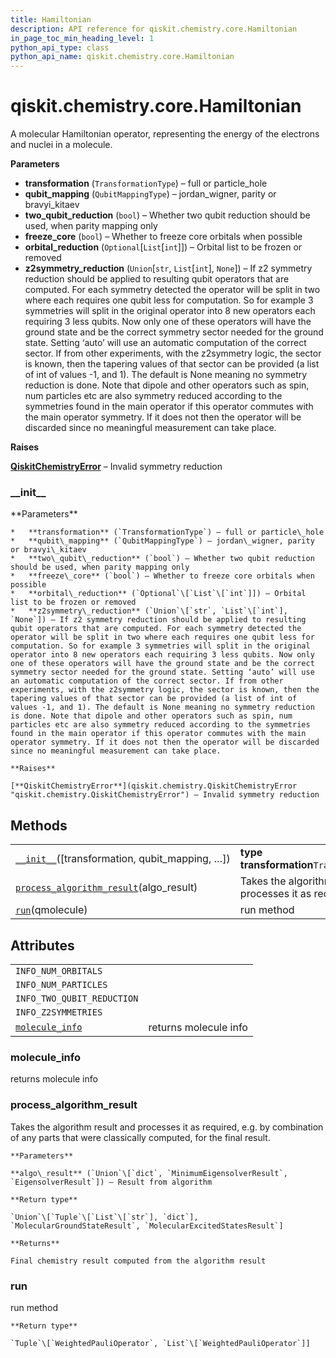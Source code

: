 ```yaml
---
title: Hamiltonian
description: API reference for qiskit.chemistry.core.Hamiltonian
in_page_toc_min_heading_level: 1
python_api_type: class
python_api_name: qiskit.chemistry.core.Hamiltonian
---
```


<span id="qiskit-chemistry-core-hamiltonian" />

# qiskit.chemistry.core.Hamiltonian

<Class id="qiskit.chemistry.core.Hamiltonian" isDedicatedPage={true} github="https://github.com/qiskit-community/qiskit-aqua/tree/stable/0.8/qiskit/chemistry/core/hamiltonian.py" signature="Hamiltonian(transformation=<TransformationType.FULL: 'full'>, qubit_mapping=<QubitMappingType.PARITY: 'parity'>, two_qubit_reduction=True, freeze_core=False, orbital_reduction=None, z2symmetry_reduction=None)" modifiers="class">
  A molecular Hamiltonian operator, representing the energy of the electrons and nuclei in a molecule.

  **Parameters**

  *   **transformation** (`TransformationType`) – full or particle\_hole
  *   **qubit\_mapping** (`QubitMappingType`) – jordan\_wigner, parity or bravyi\_kitaev
  *   **two\_qubit\_reduction** (`bool`) – Whether two qubit reduction should be used, when parity mapping only
  *   **freeze\_core** (`bool`) – Whether to freeze core orbitals when possible
  *   **orbital\_reduction** (`Optional`\[`List`\[`int`]]) – Orbital list to be frozen or removed
  *   **z2symmetry\_reduction** (`Union`\[`str`, `List`\[`int`], `None`]) – If z2 symmetry reduction should be applied to resulting qubit operators that are computed. For each symmetry detected the operator will be split in two where each requires one qubit less for computation. So for example 3 symmetries will split in the original operator into 8 new operators each requiring 3 less qubits. Now only one of these operators will have the ground state and be the correct symmetry sector needed for the ground state. Setting ‘auto’ will use an automatic computation of the correct sector. If from other experiments, with the z2symmetry logic, the sector is known, then the tapering values of that sector can be provided (a list of int of values -1, and 1). The default is None meaning no symmetry reduction is done. Note that dipole and other operators such as spin, num particles etc are also symmetry reduced according to the symmetries found in the main operator if this operator commutes with the main operator symmetry. If it does not then the operator will be discarded since no meaningful measurement can take place.

  **Raises**

  [**QiskitChemistryError**](qiskit.chemistry.QiskitChemistryError "qiskit.chemistry.QiskitChemistryError") – Invalid symmetry reduction

  ### \_\_init\_\_

  <Function id="qiskit.chemistry.core.Hamiltonian.__init__" signature="__init__(transformation=<TransformationType.FULL: 'full'>, qubit_mapping=<QubitMappingType.PARITY: 'parity'>, two_qubit_reduction=True, freeze_core=False, orbital_reduction=None, z2symmetry_reduction=None)">
    **Parameters**

    *   **transformation** (`TransformationType`) – full or particle\_hole
    *   **qubit\_mapping** (`QubitMappingType`) – jordan\_wigner, parity or bravyi\_kitaev
    *   **two\_qubit\_reduction** (`bool`) – Whether two qubit reduction should be used, when parity mapping only
    *   **freeze\_core** (`bool`) – Whether to freeze core orbitals when possible
    *   **orbital\_reduction** (`Optional`\[`List`\[`int`]]) – Orbital list to be frozen or removed
    *   **z2symmetry\_reduction** (`Union`\[`str`, `List`\[`int`], `None`]) – If z2 symmetry reduction should be applied to resulting qubit operators that are computed. For each symmetry detected the operator will be split in two where each requires one qubit less for computation. So for example 3 symmetries will split in the original operator into 8 new operators each requiring 3 less qubits. Now only one of these operators will have the ground state and be the correct symmetry sector needed for the ground state. Setting ‘auto’ will use an automatic computation of the correct sector. If from other experiments, with the z2symmetry logic, the sector is known, then the tapering values of that sector can be provided (a list of int of values -1, and 1). The default is None meaning no symmetry reduction is done. Note that dipole and other operators such as spin, num particles etc are also symmetry reduced according to the symmetries found in the main operator if this operator commutes with the main operator symmetry. If it does not then the operator will be discarded since no meaningful measurement can take place.

    **Raises**

    [**QiskitChemistryError**](qiskit.chemistry.QiskitChemistryError "qiskit.chemistry.QiskitChemistryError") – Invalid symmetry reduction
  </Function>

  ## Methods

  |                                                                                                                                                                      |                                                               |
  | -------------------------------------------------------------------------------------------------------------------------------------------------------------------- | ------------------------------------------------------------- |
  | [`__init__`](#qiskit.chemistry.core.Hamiltonian.__init__ "qiskit.chemistry.core.Hamiltonian.__init__")(\[transformation, qubit\_mapping, …])                         | **type transformation**`TransformationType`                   |
  | [`process_algorithm_result`](#qiskit.chemistry.core.Hamiltonian.process_algorithm_result "qiskit.chemistry.core.Hamiltonian.process_algorithm_result")(algo\_result) | Takes the algorithm result and processes it as required, e.g. |
  | [`run`](#qiskit.chemistry.core.Hamiltonian.run "qiskit.chemistry.core.Hamiltonian.run")(qmolecule)                                                                   | run method                                                    |

  ## Attributes

  |                                                                                                                       |                       |
  | --------------------------------------------------------------------------------------------------------------------- | --------------------- |
  | `INFO_NUM_ORBITALS`                                                                                                   |                       |
  | `INFO_NUM_PARTICLES`                                                                                                  |                       |
  | `INFO_TWO_QUBIT_REDUCTION`                                                                                            |                       |
  | `INFO_Z2SYMMETRIES`                                                                                                   |                       |
  | [`molecule_info`](#qiskit.chemistry.core.Hamiltonian.molecule_info "qiskit.chemistry.core.Hamiltonian.molecule_info") | returns molecule info |

  ### molecule\_info

  <Attribute id="qiskit.chemistry.core.Hamiltonian.molecule_info">
    returns molecule info
  </Attribute>

  ### process\_algorithm\_result

  <Function id="qiskit.chemistry.core.Hamiltonian.process_algorithm_result" signature="process_algorithm_result(algo_result)">
    Takes the algorithm result and processes it as required, e.g. by combination of any parts that were classically computed, for the final result.

    **Parameters**

    **algo\_result** (`Union`\[`dict`, `MinimumEigensolverResult`, `EigensolverResult`]) – Result from algorithm

    **Return type**

    `Union`\[`Tuple`\[`List`\[`str`], `dict`], `MolecularGroundStateResult`, `MolecularExcitedStatesResult`]

    **Returns**

    Final chemistry result computed from the algorithm result
  </Function>

  ### run

  <Function id="qiskit.chemistry.core.Hamiltonian.run" signature="run(qmolecule)">
    run method

    **Return type**

    `Tuple`\[`WeightedPauliOperator`, `List`\[`WeightedPauliOperator`]]
  </Function>
</Class>

